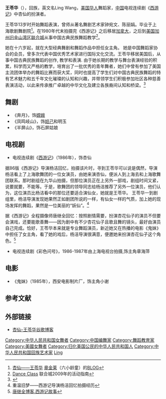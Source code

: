 '''王苓华'''（{{bd|1961年||||}}），回族，英文名Ling Wang，[[美国华人|美国华人]]舞蹈家，[[中国|中国]]电视连续剧《[[西游记_(1986年电视剧)|西游记]]》中杏仙的扮演者。

王苓华13岁时开始舞蹈表演，曾师从著名舞剧艺术家钟宛文、陈丽娟。毕业于上海歌剧舞剧院<ref>[http://blog.sina.com.cn/s/blog_483521db0100af5p.html 杏仙——王苓华] {{Wayback|url=http://blog.sina.com.cn/s/blog_483521db0100af5p.html |date=20090908161757 }}[[章金莱|章金莱]]（六小龄童）的[[BLOG|BLOG]]</ref>。在1980年代末拍摄完《西游记》之后移居[[加拿大|加拿大]]，之后到[[美国|美国]][[加州|加州]][[旧金山湾区|旧金山湾区]][[聯合市_(加利福尼亞州)|联合城]]从事中国古典民族舞蹈教学<ref>[http://www.union-city.ca.us/leisure/Activity_Guides/AG_spring09/Dance%20classes.pdf Dance Class]{{dead link|date=2018年3月 |bot=InternetArchiveBot |fix-attempted=yes }} 联合城2009年的活动指南{{en}}</ref>。

她在十六岁起，就在大型经典舞剧和舞蹈作品中担任女主角。 她是中国舞蹈家协会的会员，曾多次代表中国优秀艺术家进行国际文化交流。王苓华移居美国后，从事中国古典民族舞蹈的创作, 教学和表演. 由于她长期的教学与舞台表演经验的积累，科学而又严格的教学，培育出了一批优秀的青年舞者，她们中曾有参加了美国主流团体举办的舞蹈比赛而获大奖，同时也提高了学生们对中国古典民族舞蹈的特有艺术魅力和五千年文化璀璨的认知和兴趣，并带领学生们积极参加社区各种慈善表演活动，以此来传承推广卓越的中华文化及建立各族裔间认知和桥梁。<ref>{{Cite web |url=http://xingxianlingwang.blogspot.com/ |title=存档副本 |accessdate=2020-09-14 |archive-date=2019-08-23 |archive-url=https://web.archive.org/web/20190823051913/http://xingxianlingwang.blogspot.com/ |dead-url=no }}</ref>

==舞剧==
*《奔月》，饰[[嫦娥|嫦娥]]
*《凤鸣岐山》，饰[[妲己|妲己]]和明玉
*《半屏山》，饰石屏姑娘

==电视剧==
*电视连续剧《[[西游记_(1986年电视剧)|西游记]]》（1986年），饰杏仙
据86版《西游记》导演杨洁回忆，拍摄该片时，寻到王苓华可以说是偶然，导演杨洁看上了上海歌舞团的一位女演员，由她来演杏仙，便派人到上海去和上海歌舞团联系。那时剧组在九华山拍摄，但那位演员正在上另外一部戏，剧组时间又紧，说要就要，不能等。于是，歌舞团的领导同志给杨洁推荐了另外一位演员，他们认为，这位演员比杨洁看中的那位还要适合演仙女，她就是王苓华。 
王苓华一到剧组里，杨洁导演发现她果然正如剧团所说的一样，有仙女一样的气质，加上她的现场发挥的舞蹈，果然是一位美丽的“妖仙”。<ref>重温旧梦——西游记导演杨洁回忆拍摄经历</ref> 

据《西游记》全程摄像师唐继全回忆：按照剧情需要，扮演杏花仙子的演员不但要会演戏，还要能歌善舞——因为剧中有不少杏花仙子且歌且舞的镜头，最好由演员自己完成。恰好，王苓华本来就是专业舞蹈演员，新近她又在热播的电影《鬼妹》中担任了女主角，看了她的戏后，杨洁导演很满意，便邀她来扮演杏花仙子这个角色。<ref>[http://cache.baiducontent.com/c?m=9d78d513d9d430d94f9993690c66c0106843f6172ba7a0020ca78448e2732a4a501797ac57510777d2d13b275fa0131aacb22173441e3de7c595dd5dddccd37373db3034074ddb1e05d36efe975b64dc70ce07bcb81e93bdf56498add6d18b5650c851542281f69c5a774e8c30ae&p=8a638616d9c346b508e2947d0d4b9d14&newp=882a9546d68c15fc57ed93274900c9335c5bc4387ebad6127b9bc7&user=baidu&fm=sc&query=%CD%F5%DC%DF%BB%AA+%C9%CF%BA%A3&qid=&p1=52 唐继全博客.西游记故事]{{dead link|date=2018年3月 |bot=InternetArchiveBot |fix-attempted=yes }}</ref>
*电视连续剧《彩色问号》，1986-1987年由上海电视台拍摄,饰主角章海萍

==电影==
*《鬼妹》（1985年），西安电影制片厂，饰主角小谢

==参考文献==
{{Reflist}}

==外部链接==
* [http://xingxianlingwang.blogspot.com 杏仙-王苓华谷歌博客] {{Wayback|url=http://xingxianlingwang.blogspot.com/ |date=20190823051913 }}

{{DEFAULTSORT:Wang}}
[[Category:中华人民共和国女舞者|Category:中华人民共和国女舞者]]
[[Category:中国编舞家|Category:中国编舞家]]
[[Category:舞蹈教育家|Category:舞蹈教育家]]
[[Category:美國女舞者|Category:美國女舞者]]
[[Category:归化美国公民的中华人民共和国人|Category:归化美国公民的中华人民共和国人]]
[[Category:中华人民共和国回族艺术家|Category:中华人民共和国回族艺术家]]
[[Category:王姓|Ling]]